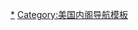 {{Navbox
|name = 美国农业部长
|title = [[美国农业部长]]
|image = [[File:Seal of the United States Department of Agriculture.svg|100px|美国农业部徽章]]
|list1 = [[诺曼·杰伊·科尔曼]] - [[杰里迈亚·麦克莱恩·腊斯克]] - [[朱利葉斯·斯特林·莫頓]] - [[James Wilson (U.S. politician)|Wilson]] - [[David F. Houston|Houston]] - [[Edwin Meredith|Meredith]] - [[Henry Cantwell Wallace|HC Wallace]] - [[Howard Mason Gore|Gore]] - [[William Marion Jardine|Jardine]] - [[Arthur M. Hyde|Hyde]] - [[Henry A. Wallace|HA Wallace]] - [[Claude R. Wickard|Wickard]] - [[Clinton Presba Anderson|Anderson]] - [[Charles F. Brannan|Brannan]] - [[Ezra Taft Benson|Benson]] - [[Orville Freeman|Freeman]] - [[Clifford M. Hardin|Hardin]] - [[Earl Butz|Butz]] - [[John Albert Knebel|Knebel]] - [[Robert Bergland|Bergland]] - [[John Rusling Block|Block]] - [[Richard Edmund Lyng|Lyng]] - [[克莱顿·基思·尤特]] - [[爱德华·赖尔·马迪根]] - [[麦克·埃斯皮|迈克·埃斯皮]] -  [[丹尼尔·R·格利克曼]] - [[安·维尼曼]] - [[迈克·约翰斯]] - [[埃德·谢弗]] - [[汤姆·维尔萨克]]
}}
<noinclude>
[[Category:美国农业部长|*]]
[[Category:美国内阁导航模板]]
</noinclude>